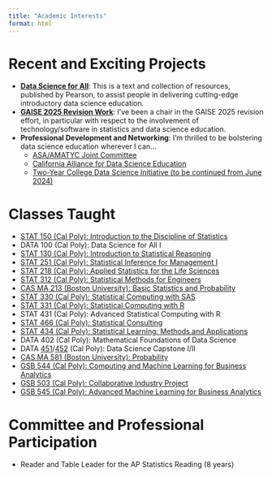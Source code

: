 ```yaml
---
title: "Academic Interests"
format: html
---
```


# Recent and Exciting Projects

-   [**Data Science for All**](https://www.pearson.com/en-us/subject-catalog/p/data-science-for-all/P200000011880/9780135311189): This is a text and collection of resources, published by Pearson, to assist people in delivering cutting-edge introductory data science education.
-   [**GAISE 2025 Revision Work**](https://www.amstat.org/education/guidelines-for-assessment-and-instruction-in-statistics-education-(gaise)-reports): I've been a chair in the GAISE 2025 revision effort, in particular with respect to the involvement of technology/software in statistics and data science education.
-   **Professional Development and Networking**: I'm thrilled to be bolstering data science education wherever I can... 
    - [ASA/AMATYC Joint Committee](https://ww2.amstat.org/committees/commdetails.cfm?txtComm=CCNEDU06) 
    - [California Alliance for Data Science Education](https://cdss.berkeley.edu/dsus/californiaalliance) 
    - [Two-Year College Data Science Initiative (to be continued from June 2024)](https://amatyc.org/page/tycdsi)

# Classes Taught

-   [STAT 150 (Cal Poly): Introduction to the Discipline of Statistics](https://content-calpoly-edu.s3.amazonaws.com/statistics/1/documents/Courses/ECOs/150-2178.pdf)
-   DATA 100 (Cal Poly): Data Science for All I
-   [STAT 130 (Cal Poly): Introduction to Statistical Reasoning](https://content-calpoly-edu.s3.amazonaws.com/statistics/1/documents/Courses/ECOs/130-2158.pdf)
-   [STAT 251 (Cal Poly): Statistical Inference for Management I](https://content-calpoly-edu.s3.amazonaws.com/statistics/1/documents/Courses/ECOs/251-2158.pdf)
-   [STAT 218 (Cal Poly): Applied Statistics for the Life Sciences](https://content-calpoly-edu.s3.amazonaws.com/statistics/1/documents/Courses/ECOs/218-2162.pdf)
-   [STAT 312 (Cal Poly): Statistical Methods for Engineers](https://content-calpoly-edu.s3.amazonaws.com/statistics/1/documents/Courses/ECOs/312-2158.pdf)
-   [CAS MA 213 (Boston University): Basic Statistics and Probability](https://www.bu.edu/stat/courses/undergraduate-courses/)
-   [STAT 330 (Cal Poly): Statistical Computing with SAS](https://content-calpoly-edu.s3.amazonaws.com/statistics/1/documents/Courses/ECOs/330-2158.pdf)
-   [STAT 331 (Cal Poly): Statistical Computing with R](https://content-calpoly-edu.s3.amazonaws.com/statistics/1/documents/Courses/ECOs/331-2158.pdf)
-   STAT 431 (Cal Poly): Advanced Statistical Computing with R
-   [STAT 466 (Cal Poly): Statistical Consulting](https://content-calpoly-edu.s3.amazonaws.com/statistics/1/documents/Courses/ECOs/465-2158.pdf)
-   [STAT 434 (Cal Poly): Statistical Learning: Methods and Applications](https://content-calpoly-edu.s3.amazonaws.com/statistics/1/documents/Courses/ECOs/434-2178.pdf)
-   DATA 402 (Cal Poly): Mathematical Foundations of Data Science
-   DATA [451](https://content-calpoly-edu.s3.amazonaws.com/statistics/1/documents/Courses/ECOs/DATA451-ECO%20Winter%202019.pdf)/[452](https://content-calpoly-edu.s3.amazonaws.com/statistics/1/documents/Courses/ECOs/DATA452-ECO%20Winter%202019.pdf) (Cal Poly): Data Science Capstone I/II
-   [CAS MA 581 (Boston University): Probability](https://www.bu.edu/stat/courses/undergraduate-courses/)
-   [GSB 544 (Cal Poly): Computing and Machine Learning for Business Analytics](https://catalog.calpoly.edu/coursesaz/gsb/)
-   [GSB 503 (Cal Poly): Collaborative Industry Project](https://catalog.calpoly.edu/coursesaz/gsb/)
-   [GSB 545 (Cal Poly): Advanced Machine Learning for Business Analytics](https://catalog.calpoly.edu/coursesaz/gsb/)

# Committee and Professional Participation

-   Reader and Table Leader for the AP Statistics Reading (8 years)
